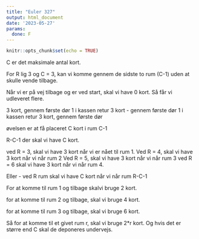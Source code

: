 ```yaml
---
title: "Euler 327"
output: html_document
date: '2023-05-27'
params:
  done: F
---
```


```r
knitr::opts_chunk$set(echo = TRUE)
```


C er det maksimale antal kort. 

For R lig 3 og C = 3, kan vi komme gennem de sidste to rum (C-1) uden at skulle 
vende tilbage.

Når vi er på vej tilbage og er ved start, skal vi have 0 kort. Så får vi udleveret
flere.

3 kort, gennem første dør 1 i kassen retur
3 kort - gennem første dør 1 i kassen retur
3 kort, gennem første dør 

øvelsen er at få placeret C kort i rum C-1

R-C-1 der skal vi have C kort. 

ved R = 3, skal vi have 3 kort når vi er nået til rum 1. 
Ved R = 4, skal vi have 3 kort når vi når rum 2
Ved R = 5, skal vi have 3 kort når vi når rum 3
ved R = 6 skal vi have 3 kort når vi når rum 4.

Eller - ved R rum skal vi have C kort når vi når rum R-C-1

For at komme til rum 1 og tilbage skalvi bruge 2 kort.

for at komme til rum 2 og tilbage, skal vi bruge 4 kort.

for at komme til rum 3 og tilbage, skal vi bruge 6 kort.

Så for at komme til et givet rum r, skal vi bruge 2*r kort. Og hvis det er større
end C skal de deponeres undervejs.


